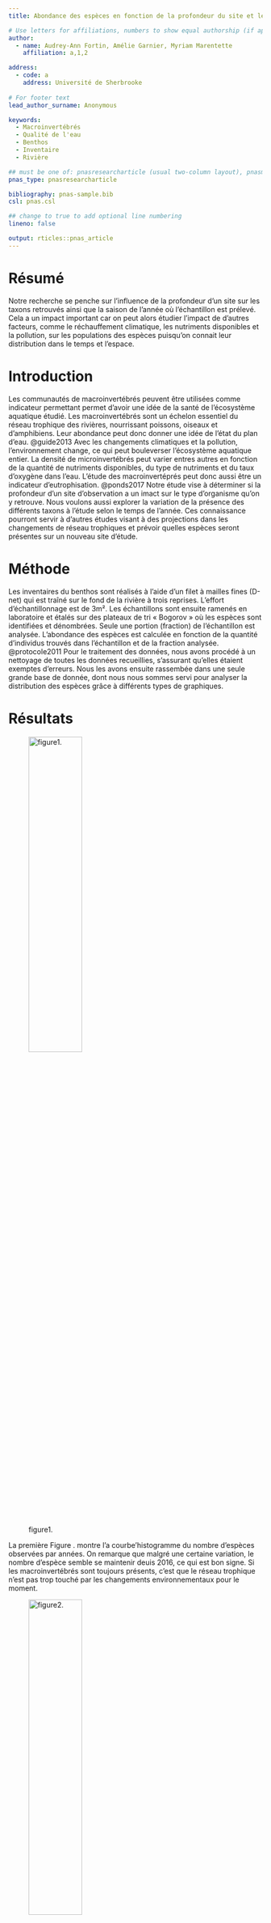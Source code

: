 ```yaml
---
title: Abondance des espèces en fonction de la profondeur du site et le moment de l'année

# Use letters for affiliations, numbers to show equal authorship (if applicable) and to indicate the corresponding author
author:
  - name: Audrey-Ann Fortin, Amélie Garnier, Myriam Marentette
    affiliation: a,1,2

address:
  - code: a
    address: Université de Sherbrooke
  
# For footer text
lead_author_surname: Anonymous

keywords:
  - Macroinvertébrés
  - Qualité de l'eau
  - Benthos
  - Inventaire
  - Rivière

## must be one of: pnasresearcharticle (usual two-column layout), pnasmathematics (one column layout), or pnasinvited (invited submissions only)
pnas_type: pnasresearcharticle

bibliography: pnas-sample.bib
csl: pnas.csl

## change to true to add optional line numbering
lineno: false

output: rticles::pnas_article
---
```



Résumé {.unnumbered}
========================================

 Notre recherche se penche sur l'influence de la profondeur d'un site sur les taxons retrouvés ainsi que la saison de l'année où l'échantillon est prélevé. Cela a un impact important car on peut alors étudier l'impact de d'autres facteurs, comme le réchauffement climatique, les nutriments disponibles et la pollution, sur les populations des espèces puisqu'on connait leur distribution dans le temps et l'espace. 

Introduction {.unnumbered}
====================================
Les communautés de macroinvertébrés peuvent être utilisées comme indicateur permettant permet d'avoir une idée de la santé de l'écosystème aquatique étudié. Les macroinvertébrés sont un échelon essentiel du réseau trophique des rivières, nourrissant poissons, oiseaux et d'amphibiens. Leur abondance peut donc donner une idée de l'état du plan d'eau. @guide2013 Avec les changements climatiques et la pollution, l'environnement change, ce qui peut bouleverser l'écosystème aquatique entier. La densité de microinvertébrés peut varier entres autres en fonction de la quantité de nutriments disponibles, du type de nutriments et du taux d'oxygène dans l'eau. L'étude des macroinvertéprés peut donc aussi être un indicateur d'eutrophisation. @ponds2017 Notre étude vise à déterminer si la profondeur d'un site d'observation a un imact sur le type d'organisme qu'on y retrouve. Nous voulons aussi explorer la variation de la présence des différents taxons à l'étude selon le temps de l'année. Ces connaissance pourront servir à d'autres études visant à des projections dans les changements de réseau trophiques et prévoir quelles espèces seront présentes sur un nouveau site d'étude.

Méthode {.unnumbered}
=======================================
Les inventaires du benthos sont réalisés à l'aide d'un filet à mailles fines (D-net) qui est traîné sur le fond de la rivière à trois reprises. L'effort d'échantillonnage est de 3m². Les échantillons sont ensuite ramenés en laboratoire et étalés sur des plateaux de tri « Bogorov » où les espèces sont identifiées et dénombrées. Seule une portion (fraction) de l'échantillon est analysée. L'abondance des espèces est calculée en fonction de la quantité d'individus trouvés dans l'échantillon et de la fraction analysée. @protocole2011 Pour le traitement des données, nous avons procédé à un nettoyage de toutes les données recueillies, s'assurant qu'elles étaient exemptes d'erreurs. Nous les avons ensuite rassembée dans une seule grande base de donnée, dont nous nous sommes servi pour analyser la distribution des espèces grâce à différents types de graphiques.

Résultats {.unnumbered}
=========================

![figure1. \label{fig1}]("/Users/sylvie/Desktop/BIO500/Projet-Benthos-main/Projet-Benthos/RAPPORT/figures/figure_un.png"){width=50% height=40%}


La première Figure \ref{fig:fig1}.  montre l'a courbe'histogramme du nombre d'espèces observées par années. On remarque que malgré une certaine variation, le nombre d'espèce semble se maintenir deuis 2016, ce qui est bon signe. Si les macroinvertébrés sont toujours présents, c'est que le réseau trophique n'est pas trop touché par les changements environnementaux pour le moment.


![figure2. \label{fig2}]("/Users/sylvie/Desktop/BIO500/Projet-Benthos-main/Projet-Benthos/RAPPORT/figures/figure_deux.png"){width=50% height=40%}

La Figure \ref{fig:fig2}. montre l'abondance relative par espèce selon l'année d'observation. On peut donc voir quelles sont les espèces les plus présentes chaque année et la proportion qu'elles occupent parmis la biodiversité totale des macrocrustacés. On observe au fil des années une augmentation de la population de Tanytarsini, et une diminution de Rhithrogena. Cela peut être dû aux changements environnementaux qui peuvent avantager certains organismes et nuire à d'autres.

![figure3. \label{fig3}]("/Users/sylvie/Desktop/BIO500/Projet-Benthos-main/Projet-Benthos/RAPPORT/figures/figure_trois.png"){width=50% height=40%}

La Figure \ref{fig:fig3}. montre l'abondance d'espèces selon la largeur de la rivière. On obserbe que plus la rivière est étroite, plus nombreuses sont les espèces observées. Il semble y avoir un reguain dans la quantité d'espèces quand la rivière a une largeur de 80m. Il se peut toutefois que cela soit dû à une erreur.

![figure4. \label{fig4}]("/Users/sylvie/Desktop/BIO500/Projet-Benthos-main/Projet-Benthos/RAPPORT/figures/figure_quatre.png"){width=50% height=40%}

La dernière figulre, la Figure \ref{fig:fig4}., présente la densité des populations de chaque espèces selon cette foi la profondeur de la rivière. Encore une fois, moins elle est profonce, plus nombreux sont les organismes. On observe ici aussi un deuxième pic, à 30, et cela peut être dû à la même erreur.


<!-- Leave these lines as they are at the end of your .Rmd file to ensure placement of methods & acknowledgements sections before the references-->
\showmatmethods
\showacknow
\pnasbreak
